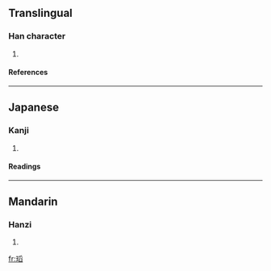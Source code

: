 ==Translingual==
===Han character===
{{Han char|rn=96|rad=玉|as=10|sn=14|four=|canj=一土月竹X (MGBHX)}}
# {{defn|Han|sort=玉10}}
====References====
{{Han ref|kx=0739.100|dkj=21157|dj=1149.150|hdz=21131.060|uh=746B|ud=29803}}

----
==Japanese==
===Kanji===
{{ja-kanji|grade=|rs=玉10}}
# {{defn|Japanese}} 
====Readings====
{{ja-readings|on=[[とう]] (tō)|kun=|nanori=}}

----
==Mandarin==
===Hanzi===
{{cmn-hanzi|pin=[[tāo]] ([[tao1]])|wg=t'ao<sup>1</sup>}}
# {{defn|Mandarin}}

[[fr:瑫]]